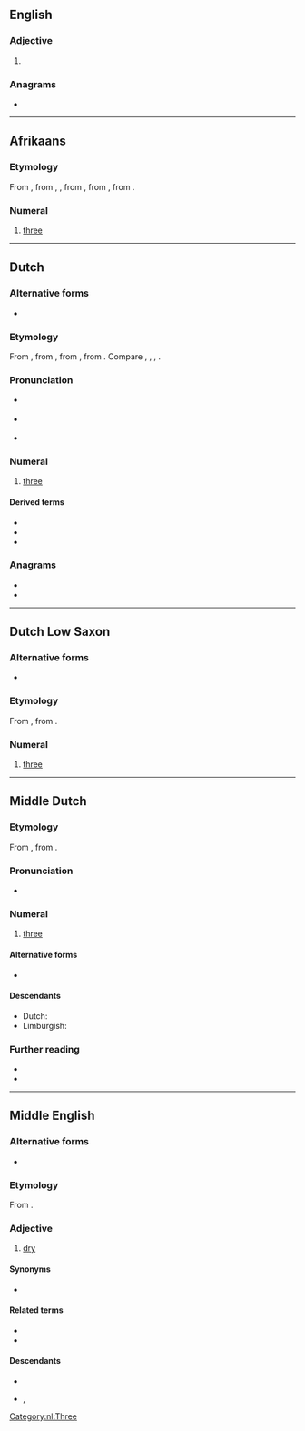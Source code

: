 ==English==

===Adjective===
{{head|en|adjective}}

# {{archaic spelling of|dry|lang=en}}

===Anagrams===
* {{anagrams|en|a=deir|Dier|IDer|Reid|dier|dire|ired|ride}}

----

==Afrikaans==
{{cardinalbox|af|2|3|4|twee|vier|ord=derde}}

===Etymology===
From {{inh|af|nl|drie}}, from {{inh|af|dum|dri}}, {{m|dum|drie}}, from {{inh|af|odt|*thrie}}, from {{inh|af|gem-pro|*þrīz}}, from {{inh|af|ine-pro|*tréyes}}.

===Numeral===
{{head|af|numeral}}

# {{lb|af|cardinal}} [[three]]

----

==Dutch==

===Alternative forms===
* {{l|nl|drij}} {{qualifier|rare, in dialectal Belgian Dutch}}

===Etymology===
From {{inh|nl|dum|drie}}, from {{inh|nl|odt|*thrie}}, from {{inh|nl|gem-pro|*þrīz}}, from {{inh|nl|ine-pro|*tréyes}}. Compare {{cog|de|drei}}, {{cog|fy|trije}}, {{cog|en|three}}, {{cog|ofs|thre|thrē}}.

===Pronunciation===
* {{a|BE}} {{IPA|/dri/|lang=nl}}
*: {{audio|Nl-drie (Belgium).ogg|audio (Belgium)|lang=nl}}
* {{a|NL}} {{IPA|/dri/|lang=nl}}
*: {{audio|Nl-drie.ogg|audio (Netherlands)|lang=nl}}
* {{rhymes|i|lang=nl}}

===Numeral===
{{cardinalbox|nl|2|3|4|twee|vier|ord=derde}}
{{nl-num}}

# {{lb|nl|cardinal}} [[three]]

====Derived terms====
* {{l|nl|driehoek}}
* {{l|nl|driekwart}}
* {{l|nl|drievoudig}}

===Anagrams===
* {{l|nl|dier}}
* {{l|nl|ried}}

[[Category:nl:Three]]

----

==Dutch Low Saxon==

===Alternative forms===
* {{l|nds-nl|drij}}

===Etymology===
From {{inh|nds-nl|gml|drî}}, {{m|gml|drê}} from {{inh|nds-nl|osx|thrie}}.

===Numeral===
{{head|nds-nl|numeral}}

# {{lb|nds-nl|cardinal}} [[three]]

----

==Middle Dutch==

===Etymology===
From {{inh|dum|odt|thrīe}}, from {{inh|dum|gem-pro|*þrīz}}.

===Pronunciation===
* {{IPA|lang=dum|/driə/}}

===Numeral===
{{head|dum|numeral}}

# [[three]]

====Alternative forms====
* {{l|dum|dri}}

====Descendants====
* Dutch: {{l|nl|drie}}
* Limburgish: {{l|li|drèè}}

===Further reading===
* {{R:VMNW|ID1831}}
* {{R:MNW|07660}}

{{cln|dum|cardinal numbers}}

----
==Middle English==

===Alternative forms===
* {{alter|enm|dri|drige|driȝe|driȝȝe|dru|drue|druiȝe|druie|druȝe|drei|dreie|draie}}

===Etymology===
From {{inh|enm|ang|drȳġe}}.

===Adjective===
{{enm-adj|drie|*drier|*driest}}

# [[dry]]

====Synonyms====
* {{l|enm|sere}}

====Related terms====
* {{l|enm|drien}}
* {{l|enm|drought}}

====Descendants====
* {{desc|en|dry}}
* {{desc|sco|drye}}, {{l|sco|drey}}